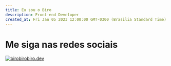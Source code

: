 ```yaml
---
title: Eu sou o Biro
description: Front-end Developer
created_at: Fri Jan 05 2023 12:00:00 GMT-0300 (Brasilia Standard Time)
---
```


# Me siga nas redes sociais

[![birobirobiro.dev](https://birobirobiro-gs4mardtm-birobirobiro.vercel.app/static/cover.png)](https://birobirobiro.dev/)
